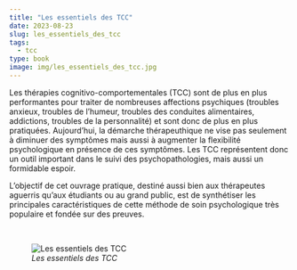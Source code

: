 ```yaml
---
title: "Les essentiels des TCC"
date: 2023-08-23
slug: les_essentiels_des_tcc
tags:
  - tcc
type: book
image: img/les_essentiels_des_tcc.jpg
---
```


Les thérapies cognitivo-comportementales (TCC) sont de plus en plus performantes pour traiter de nombreuses affections psychiques (troubles anxieux, troubles de l’humeur, troubles des conduites alimentaires, addictions, troubles de la personnalité) et sont donc de plus en plus pratiquées.
Aujourd'hui, la démarche thérapeuthique ne vise pas seulement à diminuer des symptômes mais aussi à augmenter la flexibilité psychologique en présence de ces symptômes.
Les TCC représentent donc un outil important dans le suivi des psychopathologies, mais aussi un formidable espoir.

L’objectif de cet ouvrage pratique, destiné aussi bien aux thérapeutes aguerris qu’aux étudiants ou au grand public, est de synthétiser les principales caractéristiques de cette méthode de soin psychologique très populaire et fondée sur des preuves.

<br>

![_Les essentiels des TCC_](img/les_essentiels_des_tcc.jpg)
